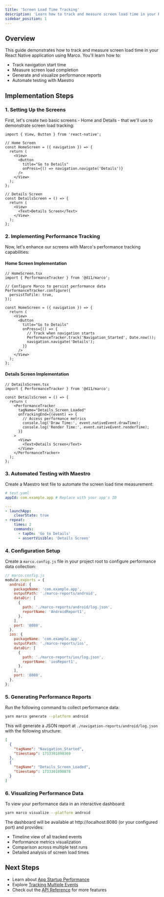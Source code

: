 ```yaml
---
title: 'Screen Load Time Tracking'
description: 'Learn how to track and measure screen load time in your React Native application using Marco'
sidebar_position: 1
---
```



## Overview

This guide demonstrates how to track and measure screen load time in your React Native application using Marco. You'll learn how to:

- Track navigation start time
- Measure screen load completion
- Generate and visualize performance reports
- Automate testing with Maestro

## Implementation Steps

### 1. Setting Up the Screens

First, let's create two basic screens - Home and Details - that we'll use to demonstrate screen load tracking:

```tsx
import { View, Button } from 'react-native';

// Home Screen
const HomeScreen = ({ navigation }) => {
  return (
    <View>
      <Button
        title="Go to Details"
        onPress={() => navigation.navigate('Details')}
      />
    </View>
  );
};

// Details Screen
const DetailsScreen = () => {
  return (
    <View>
      <Text>Details Screen</Text>
    </View>
  );
};
```

### 2. Implementing Performance Tracking

Now, let's enhance our screens with Marco's performance tracking capabilities:

#### Home Screen Implementation

```tsx
// HomeScreen.tsx
import { PerformanceTracker } from '@d11/marco';

// Configure Marco to persist performance data
PerformanceTracker.configure({
  persistToFile: true,
});

const HomeScreen = ({ navigation }) => {
  return (
    <View>
      <Button
        title="Go to Details"
        onPress={() => {
          // Track when navigation starts
          PerformanceTracker.track('Navigation_Started', Date.now());
          navigation.navigate('Details');
        }}
      />
    </View>
  );
};
```

#### Details Screen Implementation

```tsx
// DetailsScreen.tsx
import { PerformanceTracker } from '@d11/marco';

const DetailsScreen = () => {
  return (
    <PerformanceTracker
      tagName="Details_Screen_Loaded"
      onTrackingEnd={(event) => {
        // Access performance metrics
        console.log('Draw Time:', event.nativeEvent.drawTime);
        console.log('Render Time:', event.nativeEvent.renderTime);
      }}
    >
      <View>
        <Text>Details Screen</Text>
      </View>
    </PerformanceTracker>
  );
};
```

### 3. Automated Testing with Maestro

Create a Maestro test file to automate the screen load time measurement:

```yaml
# test.yaml
appId: com.example.app # Replace with your app's ID

---
- launchApp:
    clearState: true
- repeat:
    times: 2
    commands:
      - tapOn: 'Go to Details'
      - assertVisible: 'Details Screen'
```

### 4. Configuration Setup

Create a `marco.config.js` file in your project root to configure performance data collection:

```js
// marco.config.js
module.exports = {
  android: {
    packageName: 'com.example.app',
    outputPath: './marco-reports/android',
    dataDir: [
      {
        path: './marco-reports/android/log.json',
        reportName: 'AndroidReport1',
      },
    ],
    port: '8080',
  },
  ios: {
    packageName: 'com.example.app',
    outputPath: './marco-reports/ios',
    dataDir: [
      {
        path: './marco-reports/ios/log.json',
        reportName: 'iosReport1',
      },
    ],
    port: '8080',
  },
};
```

### 5. Generating Performance Reports

Run the following command to collect performance data:

```sh
yarn marco generate --platform android
```

This will generate a JSON report at `./navigation-reports/android/log.json` with the following structure:

```json
[
  {
    "tagName": "Navigation_Started",
    "timestamp": 1733301898369
  },
  {
    "tagName": "Details_Screen_Loaded",
    "timestamp": 1733301898878
  }
]
```

### 6. Visualizing Performance Data

To view your performance data in an interactive dashboard:

```sh
yarn marco visualize --platform android
```

The dashboard will be available at http://localhost:8080 (or your configured port) and provides:

- Timeline view of all tracked events
- Performance metrics visualization
- Comparison across multiple test runs
- Detailed analysis of screen load times

## Next Steps

- Learn about [App Startup Performance](/guides/app-startup)
- Explore [Tracking Multiple Events](/guides/multiple-events)
- Check out the [API Reference](/api/tracking-screen) for more features
